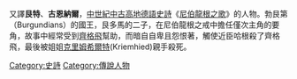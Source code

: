 又譯'''艮特'''、'''古恩納爾'''，[[中世紀|中世紀]][[中古高地德語|中古高地德語]][[史詩|史詩]]《[[尼伯龍根之歌|尼伯龍根之歌]]》的人物。勃艮第（Burgundians）的國王，艮多馬的二子，在尼伯龍根之戒中擔任僅次主角的要角，故事中經常受到[[齊格飛|齊格飛]]幫助，而暗自自卑且怨恨著，觸使近臣哈根殺了齊格飛，最後被姐姐[[克里姆希爾特|克里姆希爾特]](Kriemhied)親手殺死。

[[Category:史詩|Category:史詩]]
[[Category:傳說人物|Category:傳說人物]]